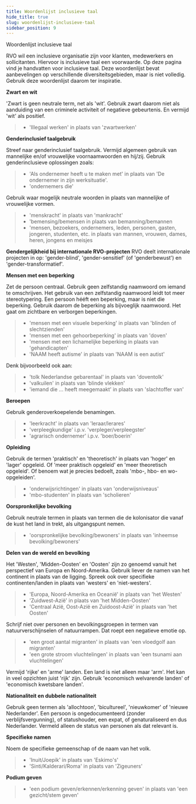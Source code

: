 ```yaml
---
title: Woordenlijst inclusieve taal
hide_title: true
slug: woordenlijst-inclusieve-taal
sidebar_position: 9
---
```



<Heading>Woordenlijst inclusieve taal</Heading>

RVO wil een inclusieve organisatie zijn voor klanten, medewerkers en sollicitanten. Hiervoor is inclusieve taal een voorwaarde. Op deze pagina vind je handvatten voor inclusieve taal. Deze woordenlijst bevat aanbevelingen op verschillende diversiteitsgebieden, maar is niet volledig. Gebruik deze woordenlijst daarom ter inspiratie.

**Zwart en wit**

'Zwart is geen neutrale term, net als 'wit'. Gebruik zwart daarom niet als aanduiding van een criminele activiteit of negatieve gebeurtenis. En vermijd 'wit' als positief.

> - 'Illegaal werken' in plaats van 'zwartwerken'

**Genderinclusief taalgebruik**

Streef naar genderinclusief taalgebruik. Vermijd algemeen gebruik van mannelijke en/of vrouwelijke voornaamwoorden en hij/zij. Gebruik genderinclusieve oplossingen zoals:

> - 'Als ondernemer heeft u te maken met' in plaats van 'De ondernemer in zijn werksituatie'.
> - 'ondernemers die'

Gebruik waar mogelijk neutrale woorden in plaats van mannelijke of vrouwelijke vormen.

> - 'menskracht' in plaats van 'mankracht'
> - 'bemensing/bemensen in plaats van bemanning/bemannen
> - 'mensen, bezoekers, ondernemers, leden, personen, gasten, jongeren, studenten, etc. in plaats van mannen, vrouwen, dames, heren, jongens en meisjes

**Gendergelijkheid bij internationale RVO-projecten**
RVO deelt internationale projecten in op: 'gender-blind', 'gender-sensitief' (of 'genderbewust') en 'gender-transformatief'.

**Mensen met een beperking**

Zet de persoon centraal. Gebruik geen zelfstandig naamwoord om iemand te omschrijven. Het gebruik van een zelfstandig naamwoord leidt tot meer stereotypering. Een persoon hééft een beperking, maar is niet die beperking. Gebruik daarom de beperking als bijvoeglijk naamwoord. Het gaat om zichtbare en verborgen beperkingen.

> - 'mensen met een visuele beperking' in plaats van 'blinden of slechtzienden'
> - 'mensen met een gehoorbeperking' in plaats van 'doven'
> - 'mensen met een lichamelijke beperking in plaats van 'gehandicapten'
> - 'NAAM heeft autisme' in plaats van 'NAAM is een autist'

Denk bijvoorbeeld ook aan:

> - 'tolk Nederlandse gebarentaal' in plaats van 'doventolk'
> - 'valkuilen' in plaats van 'blinde vlekken'
> - 'iemand die ... heeft meegemaakt' in plaats van 'slachtoffer van'

**Beroepen**

Gebruik genderoverkoepelende benamingen.

> - 'leerkracht' in plaats van 'leraar/lerares'
> - 'verpleegkundige' i.p.v. 'verpleger/verpleegster'
> - 'agrarisch ondernemer' i.p.v. 'boer/boerin'

**Opleiding**

Gebruik de termen 'praktisch' en 'theoretisch' in plaats van 'hoger' en 'lager' opgeleid. Of 'meer praktisch opgeleid' en 'meer theoretisch opgeleid'. Of benoem wat je precies bedoelt, zoals 'mbo-, hbo- en wo-opgeleiden'.

> - 'onderwijsrichtingen' in plaats van 'onderwijsniveaus'
> - 'mbo-studenten' in plaats van 'scholieren'

**Oorspronkelijke bevolking**

Gebruik neutrale termen in plaats van termen die de kolonisator die vanaf de kust het land in trekt, als uitgangspunt nemen.

> - 'oorspronkelijke bevolking/bewoners' in plaats van 'inheemse bevolking/bewoners'

**Delen van de wereld en bevolking**

Het 'Westen', 'Midden-Oosten' en 'Oosten' zijn zo genoemd vanuit het perspectief van Europa en Noord-Amerika. Gebruik liever de namen van het continent in plaats van de ligging. Spreek ook over specifieke continenten/landen in plaats van 'westers' en 'niet-westers'.

> - 'Europa, Noord-Amerika en Oceanië' in plaats van 'het Westen'
> - 'Zuidwest-Azië' in plaats van 'het Midden-Oosten'
> - 'Centraal Azië, Oost-Azië en Zuidoost-Azië' in plaats van 'het Oosten'

Schrijf niet over personen en bevolkingsgroepen in termen van natuurverschijnselen of natuurrampen. Dat roept een negatieve emotie op.

> - 'een groot aantal migranten' in plaats van 'een vloedgolf aan migranten'
> - 'een grote stroom vluchtelingen' in plaats van 'een tsunami aan vluchtelingen'

Vermijd 'rijke' en 'arme' landen. Een land is niet alleen maar 'arm'. Het kan in veel opzichten juist 'rijk' zijn. Gebruik 'economisch welvarende landen' of 'economisch kwetsbare landen'.

**Nationaliteit en dubbele nationaliteit**

Gebruik geen termen als 'allochtoon', 'bicultureel', 'nieuwkomer' of 'nieuwe Nederlander'. Een persoon is ongedocumenteerd (zonder verblijfsvergunning), of statushouder, een expat, of genaturaliseerd en dus Nederlander. Vermeld alleen de status van personen als dat relevant is.

**Specifieke namen**

Noem de specifieke gemeenschap of de naam van het volk.

> - 'Inuit/Joepik' in plaats van 'Eskimo's'
> - 'Sinti/Kalderari/Roma' in plaats van 'Zigeuners'

**Podium geven**

> - 'een podium geven/erkennen/erkenning geven' in plaats van 'een gezicht/stem geven'
